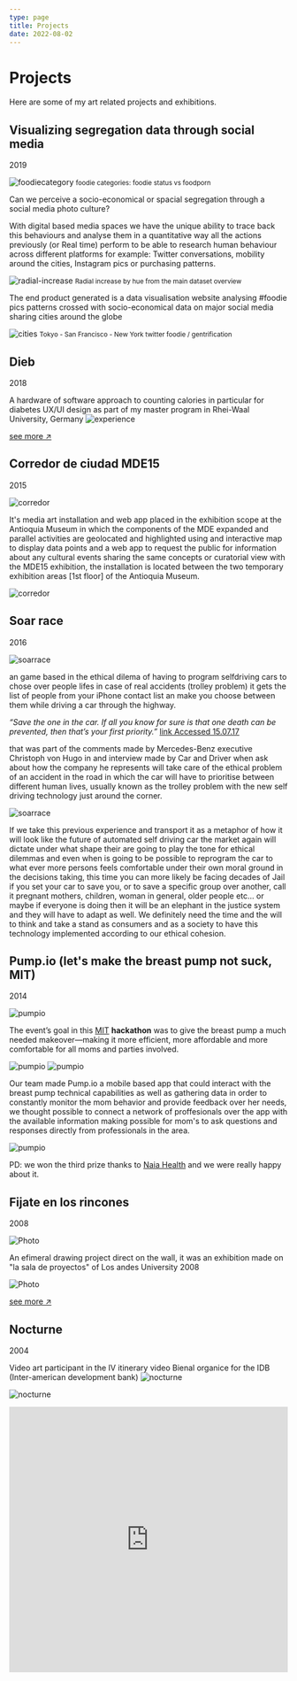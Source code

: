 ```yaml
---
type: page
title: Projects
date: 2022-08-02
---
```


# Projects

Here are some of my art related projects and exhibitions.


## Visualizing segregation data through social media
2019

![foodiecategory](/images/foodiecategory.png)
<small class="text-center">foodie categories: foodie status vs foodporn</small>

Can we perceive a socio-economical or spacial segregation
through a social media photo culture?

With digital based media spaces we have the unique ability to
trace back this behaviours and analyse them in a quantitative
way all the actions previously (or Real time) perform to be able to research human behaviour across different platforms for
example: Twitter conversations, mobility around the cities, Instagram pics or purchasing patterns.

![radial-increase](/images/radial-increase.png)
<small class="text-center">Radial increase by hue from the main dataset overview</small>

The end product generated is a data visualisation website analysing #foodie pics patterns crossed with socio-economical data on major social media sharing cities around the globe

![cities](/images/allcities.png)
<small class="text-center">Tokyo - San Francisco - New York twitter foodie / gentrification</small>

## Dieb
2018  

A hardware of software approach to counting calories in particular for diabetes UX/UI design as part of my master program in Rhei-Waal University, Germany
![experience](/images/pantallazo.jpg)

[see more ↗ ](/posts/dieb)

## Corredor de ciudad MDE15
2015

![corredor](http://s3-us-west-2.amazonaws.com/fabianrios/proyectos/theimages/000/000/019/large/Corredor-de-ciudad1-977x554.jpg?1454809593)

It's media art installation and web app placed in the exhibition scope at the Antioquia Museum in which the components of the MDE expanded and parallel activities are geolocated and highlighted using and interactive map to display data points and a web app to request the public for information about any cultural events sharing the same concepts or curatorial view with the MDE15 exhibition, the installation is located between the two temporary exhibition areas [1st floor] of the Antioquia Museum.

![corredor](http://s3-us-west-2.amazonaws.com/fabianrios/proyectos/otherimages/000/000/019/large/corredor.jpg?1454809594)

## Soar race
2016

![soarrace](http://s3-us-west-2.amazonaws.com/fabianrios/proyectos/imagens/000/000/024/large/bg.png?1500023874)

an game based in the ethical dilema of having to program selfdriving cars to chose over people lifes in case of real accidents (trolley problem) it gets the list of people from your iPhone contact list an make you choose between them while driving a car through the highway.

*“Save the one in the car. If all you know for sure is that one death can be prevented, then that’s your first priority.”*  [link Accessed 15.07.17](http://fortune.com/2016/10/15/mercedes-self-driving-car-ethics)

that was part of the comments made by Mercedes-Benz executive Christoph von Hugo in and interview made by Car and Driver when ask about how the company he represents will take care of the ethical problem of an accident in the road in which the car will have to prioritise between different human lives, usually known as the trolley problem with the new self driving technology just around the corner.

![soarrace](http://s3-us-west-2.amazonaws.com/fabianrios/proyectos/theimages/000/000/024/large/appstore.png?1500023876)

If we take this previous experience and transport it as a metaphor of how it will look like the future of automated self driving car the market again will dictate under what shape their are going to play the tone for ethical dilemmas and even when is going to be possible to reprogram the car to what ever more persons feels comfortable under their own moral ground in the decisions taking, this time you can more likely be facing decades of Jail if you set your car to save you, or to save a specific group over another, call it pregnant mothers, children, woman in general, older people etc... or maybe if everyone is doing then it will be an elephant in the justice system and they will have to adapt as well. We definitely need the time and the will to think and take a stand as consumers and as a society to have this technology implemented according to our ethical cohesion. 


## Pump.io (let's make the breast pump not suck, MIT)
2014

![pumpio](http://s3-us-west-2.amazonaws.com/fabianrios/proyectos/imagens/000/000/013/large/pumpm_it.jpg?1452647249)

The event’s goal in this [MIT](https://www.facebook.com/groups/hackthebreastpump/) **hackathon** was to give the breast pump a much needed makeover—making it more efficient, more affordable and more comfortable for all moms and parties involved.

![pumpio](http://s3-us-west-2.amazonaws.com/fabianrios/proyectos/theimages/000/000/013/large/pump.jpg?1452647250)
![pumpio](http://s3-us-west-2.amazonaws.com/fabianrios/proyectos/otherimages/000/000/013/large/pump_hack.jpg?1452647252)

Our team made Pump.io a mobile based app that could interact with the breast pump technical capabilities as well as gathering data in order to constantly monitor the mom behavior and provide feedback over her needs, we thought possible to connect a network of proffesionals over the app with the available information making possible for mom's to ask questions and responses directly from professionals in the area.

![pumpio](http://i.imgur.com/xe90o0u.jpg)

PD: we won the third prize thanks to [Naia Health](http://naiahealth.com/) and we were really happy about it. 

## Fijate en los rincones
2008

<Image
  src="/images/FIJATE-EN-LOS-RINCONES-IMG_0051.jpg"
  alt="Photo"
  width={755}
  height={927}
  priority
  className="next-image"
/>

An efimeral drawing project direct on the wall, it was an exhibition made on "la sala de proyectos" of Los andes University 2008

<Image
  src="/images/FIJATE-EN-LOS-RINCONES-IMG_0053.jpg"
  alt="Photo"
  width={1023}
  height={682}
  priority
  className="next-image"
/>

[see more ↗ ](https://saladeproyectos.uniandes.edu.co/2008/fijate-en-los-rincones-fabian-rios/)

## Nocturne
2004

Video art participant in the IV itinerary video Bienal organice for the IDB (Inter-american development bank)
![nocturne](http://s3-us-west-2.amazonaws.com/fabianrios/proyectos/imagens/000/000/021/large/nocturne1.jpg?1454816972)

![nocturne](http://s3-us-west-2.amazonaws.com/fabianrios/proyectos/theimages/000/000/021/large/nocturne2.jpg?1454816973)

<iframe src="https://player.vimeo.com/video/7472832?title=0&amp;byline=0&amp;portrait=0" width="100%" height="480" frameborder="0" webkitallowfullscreen="" mozallowfullscreen="" allowfullscreen=""></iframe>

